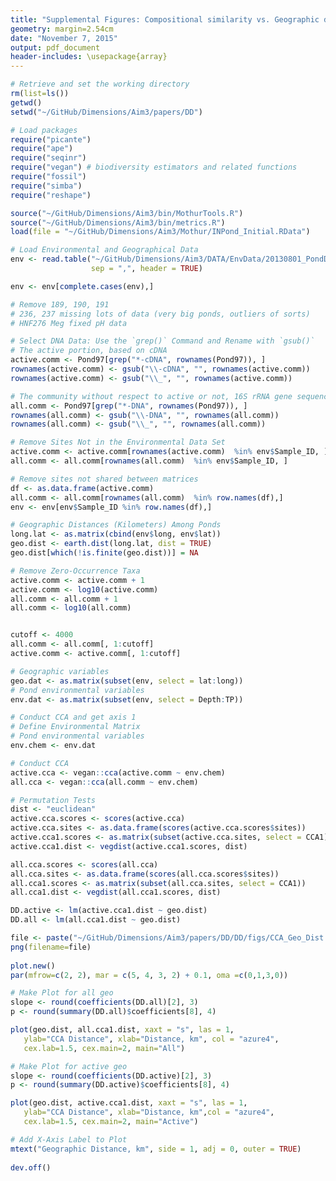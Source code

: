 ```yaml
---
title: "Supplemental Figures: Compositional similarity vs. Geographic distance"
geometry: margin=2.54cm
date: "November 7, 2015"
output: pdf_document
header-includes: \usepackage{array}
---
```


```r
# Retrieve and set the working directory
rm(list=ls())
getwd()
setwd("~/GitHub/Dimensions/Aim3/papers/DD")
```


```r
# Load packages
require("picante")
require("ape")
require("seqinr")
require("vegan") # biodiversity estimators and related functions
require("fossil")
require("simba")
require("reshape")

source("~/GitHub/Dimensions/Aim3/bin/MothurTools.R")
source("~/GitHub/Dimensions/Aim3/bin/metrics.R")
load(file = "~/GitHub/Dimensions/Aim3/Mothur/INPond_Initial.RData")
```


```r
# Load Environmental and Geographical Data
env <- read.table("~/GitHub/Dimensions/Aim3/DATA/EnvData/20130801_PondDataMod.csv",
                  sep = ",", header = TRUE)

env <- env[complete.cases(env),]

# Remove 189, 190, 191
# 236, 237 missing lots of data (very big ponds, outliers of sorts)
# HNF276 Meg fixed pH data

# Select DNA Data: Use the `grep()` Command and Rename with `gsub()`
# The active portion, based on cDNA 
active.comm <- Pond97[grep("*-cDNA", rownames(Pond97)), ]
rownames(active.comm) <- gsub("\\-cDNA", "", rownames(active.comm))
rownames(active.comm) <- gsub("\\_", "", rownames(active.comm))

# The community without respect to active or not, 16S rRNA gene sequences
all.comm <- Pond97[grep("*-DNA", rownames(Pond97)), ]
rownames(all.comm) <- gsub("\\-DNA", "", rownames(all.comm))
rownames(all.comm) <- gsub("\\_", "", rownames(all.comm))

# Remove Sites Not in the Environmental Data Set
active.comm <- active.comm[rownames(active.comm)  %in% env$Sample_ID, ]
all.comm <- all.comm[rownames(all.comm)  %in% env$Sample_ID, ]

# Remove sites not shared between matrices
df <- as.data.frame(active.comm)
all.comm <- all.comm[rownames(all.comm)  %in% row.names(df),]
env <- env[env$Sample_ID %in% row.names(df),]

# Geographic Distances (Kilometers) Among Ponds
long.lat <- as.matrix(cbind(env$long, env$lat))
geo.dist <- earth.dist(long.lat, dist = TRUE)
geo.dist[which(!is.finite(geo.dist))] = NA

# Remove Zero-Occurrence Taxa 
active.comm <- active.comm + 1
active.comm <- log10(active.comm)
all.comm <- all.comm + 1
all.comm <- log10(all.comm)


cutoff <- 4000
all.comm <- all.comm[, 1:cutoff]
active.comm <- active.comm[, 1:cutoff]

# Geographic variables
geo.dat <- as.matrix(subset(env, select = lat:long))
# Pond environmental variables
env.dat <- as.matrix(subset(env, select = Depth:TP))
```


```r
# Conduct CCA and get axis 1
# Define Environmental Matrix
# Pond environmental variables
env.chem <- env.dat

# Conduct CCA 
active.cca <- vegan::cca(active.comm ~ env.chem)
all.cca <- vegan::cca(all.comm ~ env.chem)

# Permutation Tests
dist <- "euclidean"
active.cca.scores <- scores(active.cca)
active.cca.sites <- as.data.frame(scores(active.cca.scores$sites))
active.cca1.scores <- as.matrix(subset(active.cca.sites, select = CCA1))
active.cca1.dist <- vegdist(active.cca1.scores, dist)

all.cca.scores <- scores(all.cca)
all.cca.sites <- as.data.frame(scores(all.cca.scores$sites))
all.cca1.scores <- as.matrix(subset(all.cca.sites, select = CCA1))
all.cca1.dist <- vegdist(all.cca1.scores, dist)
```



```r
DD.active <- lm(active.cca1.dist ~ geo.dist)
DD.all <- lm(all.cca1.dist ~ geo.dist)
```


```r
file <- paste("~/GitHub/Dimensions/Aim3/papers/DD/DD/figs/CCA_Geo_Dist.png", sep="")
png(filename=file)
  
plot.new()
par(mfrow=c(2, 2), mar = c(5, 4, 3, 2) + 0.1, oma =c(0,1,3,0))

# Make Plot for all geo
slope <- round(coefficients(DD.all)[2], 3)
p <- round(summary(DD.all)$coefficients[8], 4)

plot(geo.dist, all.cca1.dist, xaxt = "s", las = 1, 
   ylab="CCA Distance", xlab="Distance, km", col = "azure4", 
   cex.lab=1.5, cex.main=2, main="All")

# Make Plot for active geo
slope <- round(coefficients(DD.active)[2], 3)
p <- round(summary(DD.active)$coefficients[8], 4)

plot(geo.dist, active.cca1.dist, xaxt = "s", las = 1, 
   ylab="CCA Distance", xlab="Distance, km",col = "azure4", 
   cex.lab=1.5, cex.main=2, main="Active")

# Add X-Axis Label to Plot
mtext("Geographic Distance, km", side = 1, adj = 0, outer = TRUE)
  
dev.off()
```
